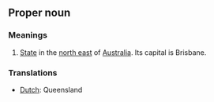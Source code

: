 ==Proper noun==

===Meanings===
#[[State]] in the [[north east]] of [[Australia]]. Its capital is Brisbane.

===Translations===
*[[Dutch]]: Queensland